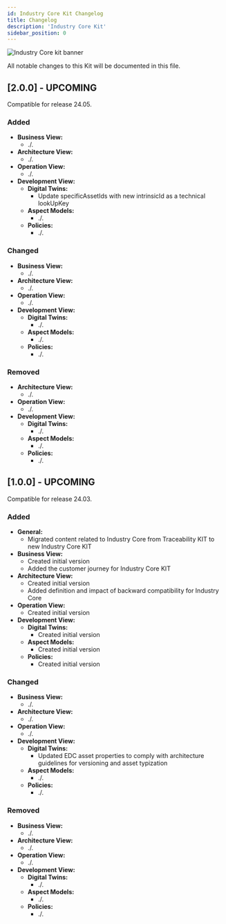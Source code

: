 ```yaml
---
id: Industry Core Kit Changelog
title: Changelog
description: 'Industry Core Kit'
sidebar_position: 0
---
```


<!--
This work is licensed under the CC-BY-4.0 (https://creativecommons.org/licenses/by/4.0/legalcode).

- SPDX-License-Identifier: CC-BY-4.0
- SPDX-FileCopyrightText: 2023 - 2024 BASF SE
- SPDX-FileCopyrightText: 2023 - 2024 Bayerische Motoren Werke Aktiengesellschaft (BMW AG)
- SPDX-FileCopyrightText: 2023 - 2024 Fraunhofer-Gesellschaft zur Foerderung der angewandten Forschung e.V. (represented by Fraunhofer ISST & Fraunhofer IML)
- SPDX-FileCopyrightText: 2023 - 2024 German Edge Cloud GmbH & Co. KG
- SPDX-FileCopyrightText: 2023 - 2024 Mercedes Benz AG
- SPDX-FileCopyrightText: 2023 - 2024 Robert Bosch Manufacturing Solutions GmbH
- SPDX-FileCopyrightText: 2023 - 2024 SAP SE
- SPDX-FileCopyrightText: 2023 - 2024 Siemens AG
- SPDX-FileCopyrightText: 2023 - 2024 T-Systems International GmbH
- SPDX-FileCopyrightText: 2023 - 2024 ZF Friedrichshafen AG
- SPDX-FileCopyrightText: 2023 - 2024 Contributors to the Eclipse Foundation
- Source URL: https://github.com/eclipse-tractusx/eclipse-tractusx.github.io/tree/main/docs-kits/kits/Industry%20Core%20Kit (latest version)
-->


![Industry Core kit banner](@site/static/img/doc-industry-core_header-minified.png)

All notable changes to this Kit will be documented in this file.

## [2.0.0] - UPCOMING

Compatible for release 24.05.

### Added

- **Business View:**
  - ./.
- **Architecture View:**
  - ./.
- **Operation View:**
  - ./.
- **Development View:**
  - **Digital Twins:**
    - Update specificAssetIds with new intrinsicId as a technical lookUpKey
  - **Aspect Models:**
    - ./.
  - **Policies:**
    - ./.

### Changed

- **Business View:**
  - ./.
- **Architecture View:**
  - ./.
- **Operation View:**
  - ./.
- **Development View:**
  - **Digital Twins:**
    - ./.
  - **Aspect Models:**
    - ./.
  - **Policies:**
    - ./.

### Removed

- **Architecture View:**
  - ./.
- **Operation View:**
  - ./.
- **Development View:**
  - **Digital Twins:**
    - ./.
  - **Aspect Models:**
    - ./.
  - **Policies:**
    - ./.

## [1.0.0] - UPCOMING

Compatible for release 24.03.

### Added

- **General:**
    - Migrated content related to Industry Core from Traceability KIT to new Industry Core KIT
- **Business View:**
    - Created initial version
    - Added the customer journey for Industry Core KIT
- **Architecture View:**
    - Created initial version
    - Added definition and impact of backward compatibility for Industry Core
- **Operation View:**
    - Created initial version
- **Development View:**
  - **Digital Twins:**
    - Created initial version
  - **Aspect Models:**
    - Created initial version
  - **Policies:**
    - Created initial version

### Changed

- **Business View:**
    - ./.
- **Architecture View:**
    - ./.
- **Operation View:**
    - ./.
- **Development View:**
  - **Digital Twins:**
    - Updated EDC asset properties to comply with architecture guidelines for versioning and asset typization 
  - **Aspect Models:**
    - ./.
  - **Policies:**
    - ./.

### Removed

- **Business View:**
  - ./.
- **Architecture View:**
  - ./.
- **Operation View:**
  - ./.
- **Development View:**
  - **Digital Twins:**
    - ./.
  - **Aspect Models:**
    - ./.
  - **Policies:**
    - ./.

<Notice components={props.components} />
